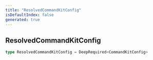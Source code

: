 ```yaml
---
title: "ResolvedCommandKitConfig"
isDefaultIndex: false
generated: true
---
```



<!-- This file was generated from the CommandKit source. Do not modify. Instead, re-run the "docgen" script -->


## ResolvedCommandKitConfig

<GenerationInfo sourceFile="packages/commandkit/src/config/utils.ts" sourceLine="45" packageName="commandkit" />



```ts title="Signature"
type ResolvedCommandKitConfig = DeepRequired<CommandKitConfig>
```
